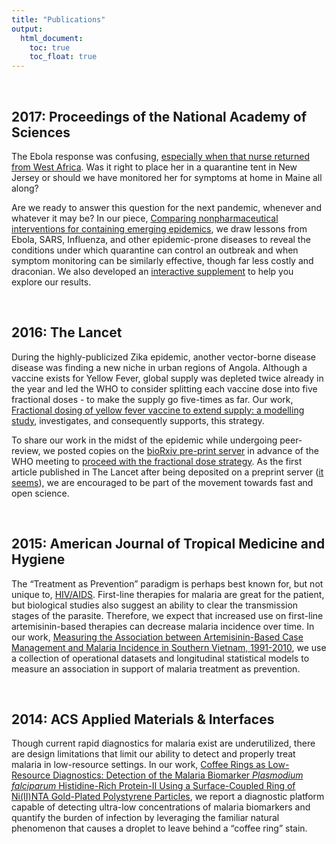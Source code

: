 ```yaml
---
title: "Publications"
output:
  html_document:
    toc: true
    toc_float: true
---
```


<br>

## 2017: Proceedings of the National Academy of Sciences

The Ebola response was confusing, [especially when that nurse returned from West Africa](http://www.motherjones.com/politics/2014/10/maine-ebola-kaci-hickox-paul-lepage). Was it right to place her in a quarantine tent in New Jersey or should we have monitored her for symptoms at home in Maine all along?

Are we ready to answer this question for the next pandemic, whenever and whatever it may be? In our piece, [Comparing nonpharmaceutical interventions for containing emerging epidemics](https://www.pnas.org/cgi/doi/10.1073/pnas.1616438114), we draw lessons from Ebola, SARS, Influenza, and other epidemic-prone diseases to reveal the conditions under which quarantine can control an outbreak and when symptom monitoring can be similarly effective, though far less costly and draconian. We also developed an [interactive supplement](https://coreypeak.shinyapps.io/InteractiveQuarantine/) to help you explore our results.

<br>

## 2016: The Lancet

During the highly-publicized Zika epidemic, another vector-borne disease disease was finding a new niche in urban regions of Angola. Although a vaccine exists for Yellow Fever, global supply was depleted twice already in the year and led the WHO to consider splitting each vaccine dose into five fractional doses - to make the supply go five-times as far. Our work, [Fractional dosing of yellow fever vaccine to extend supply: a modelling study](http://dx.doi.org/10.1016/S0140-6736(16)31838-4), investigates, and consequently supports, this strategy.

To share our work in the midst of the epidemic while undergoing peer-review, we posted copies on the [bioRxiv pre-print server](http://biorxiv.org/content/early/2016/05/14/053421.article-info) in advance of the WHO meeting to [proceed with the fractional dose strategy](http://af.reuters.com/article/topNews/idAFKCN0ZM0EV). As the first article published in The Lancet after being deposited on a preprint server ([it seems](https://twitter.com/TheLancetInfDis/status/809043160349442051)), we are encouraged to be part of the movement towards fast and open science.

<!-- Press: [New England Journal of Medicine](http://www.jwatch.org/na42849/2016/11/22/model-supports-use-fractional-dosing-yellow-fever-vaccine), [AsianScientist](http://www.asianscientist.com/2016/11/in-the-lab/yellow-fever-vaccine-dose-modelling/) -->

<br>

## 2015: American Journal of Tropical Medicine and Hygiene

The "Treatment as Prevention" paradigm is perhaps best known for, but not unique to, [HIV/AIDS](https://www.cdc.gov/hiv/research/biomedicalresearch/tap/). First-line therapies for malaria are great for the patient, but biological studies also suggest an ability to clear the transmission stages of the parasite. Therefore, we expect that increased use on first-line artemisinin-based therapies can decrease malaria incidence over time. In our work, [Measuring the Association between Artemisinin-Based Case Management and Malaria Incidence in Southern Vietnam, 1991-2010](https://doi.org/10.4269/ajtmh.14-0461), we use a collection of operational datasets and longitudinal statistical models to measure an association in support of malaria treatment as prevention.

<br>

## 2014: ACS Applied Materials & Interfaces

Though current rapid diagnostics for malaria exist are underutilized, there are design limitations that limit our ability to detect and properly treat malaria in low-resource settings. In our work, [Coffee Rings as Low-Resource Diagnostics: Detection of the Malaria Biomarker *Plasmodium falciparum* Histidine-Rich Protein-II Using a Surface-Coupled Ring of Ni(II)NTA Gold-Plated Polystyrene Particles](http://pubs.acs.org/doi/abs/10.1021/am501452k), we report a diagnostic platform capable of detecting ultra-low concentrations of malaria biomarkers and quantify the burden of infection by leveraging the familiar natural phenomenon that causes a droplet to leave behind a "coffee ring" stain.

<br>

